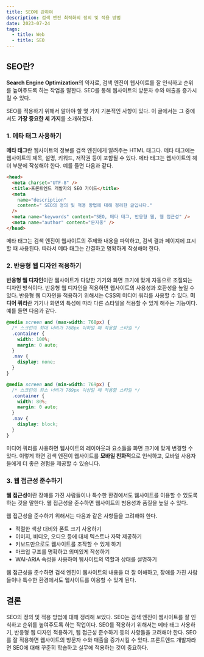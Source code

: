 ```yaml
---
title: SEO에 관하여
description: 검색 엔진 최적화의 정의 및 적용 방법
date: 2023-07-24
tags:
  - title: Web
  - title: SEO
---
```


## SEO란?

**Search Engine Optimization**의 약자로, 검색 엔진이 웹사이트를 잘 인식하고 순위를 높여주도록 하는 작업을 말한다.
SEO를 통해 웹사이트의 방문자 수와 매출을 증가시킬 수 있다.

SEO를 적용하기 위해서 알아야 할 몇 가지 기본적인 사항이 있다.
이 글에서는 그 중에서도 **가장 중요한 세 가지**를 소개하겠다.

### 1. 메타 태그 사용하기

**메타 태그**란 웹사이트의 정보를 검색 엔진에게 알려주는 HTML 태그다.
메타 태그에는 웹사이트의 제목, 설명, 키워드, 저작권 등이 포함될 수 있다.
메타 태그는 웹사이트의 헤더 부분에 작성해야 한다. 예를 들면 다음과 같다.

```html
<head>
  <meta charset="UTF-8" />
  <title>프론트엔드 개발자의 SEO 가이드</title>
  <meta
    name="description"
    content=" SEO의 정의 및 적용 방법에 대해 정리한 글입니다."
  />
  <meta name="keywords" content="SEO, 메타 태그, 반응형 웹, 웹 접근성" />
  <meta name="author" content="문지웅" />
</head>
```

메타 태그는 검색 엔진이 웹사이트의 주제와 내용을 파악하고, 검색 결과 페이지에 표시할 때 사용된다. 따라서 메타 태그는 간결하고 명확하게 작성해야 한다.

### 2. 반응형 웹 디자인 적용하기

**반응형 웹 디자인**이란 웹사이트가 다양한 기기와 화면 크기에 맞게 자동으로 조절되는 디자인 방식이다. 반응형 웹 디자인을 적용하면 웹사이트의 사용성과 호환성을 높일 수 있다.
반응형 웹 디자인을 적용하기 위해서는 CSS의 미디어 쿼리를 사용할 수 있다. **미디어 쿼리**란 기기나 화면의 특성에 따라 다른 스타일을 적용할 수 있게 해주는 기능이다.
예를 들면 다음과 같다.

```css
@media screen and (max-width: 768px) {
  /* 스크린의 최대 너비가 768px 이하일 때 적용할 스타일 */
  .container {
    width: 100%;
    margin: 0 auto;
  }
  .nav {
    display: none;
  }
}

@media screen and (min-width: 769px) {
  /* 스크린의 최소 너비가 769px 이상일 때 적용할 스타일 */
  .container {
    width: 80%;
    margin: 0 auto;
  }
  .nav {
    display: block;
  }
}
```

미디어 쿼리를 사용하면 웹사이트의 레이아웃과 요소들을 화면 크기에 맞게 변경할 수 있다. 이렇게 하면 검색 엔진이 웹사이트를 **모바일 친화적**으로 인식하고, 모바일 사용자들에게 더 좋은 경험을 제공할 수 있습니다.

### 3. 웹 접근성 준수하기

**웹 접근성**이란 장애를 가진 사람들이나 특수한 환경에서도 웹사이트를 이용할 수 있도록 하는 것을 말한다.
웹 접근성을 준수하면 웹사이트의 범용성과 품질을 높일 수 있다.

웹 접근성을 준수하기 위해서는 다음과 같은 사항들을 고려해야 한다.

- 적절한 색상 대비와 폰트 크기 사용하기
- 이미지, 비디오, 오디오 등에 대체 텍스트나 자막 제공하기
- 키보드만으로도 웹사이트를 조작할 수 있게 하기
- 마크업 구조를 명확하고 의미있게 작성하기
- WAI-ARIA 속성을 사용하여 웹사이트의 역할과 상태를 설명하기

웹 접근성을 준수하면 검색 엔진이 웹사이트의 내용을 더 잘 이해하고, 장애를 가진 사람들이나 특수한 환경에서도 웹사이트를 이용할 수 있게 된다.

## 결론

SEO의 정의 및 적용 방법에 대해 정리해 보았다.
SEO는 검색 엔진이 웹사이트를 잘 인식하고 순위를 높여주도록 하는 작업이다.
SEO를 적용하기 위해서는 메타 태그 사용하기, 반응형 웹 디자인 적용하기, 웹 접근성 준수하기 등의 사항들을 고려해야 한다.
SEO를 잘 적용하면 웹사이트의 방문자 수와 매출을 증가시킬 수 있다.
프론트엔드 개발자라면 SEO에 대해 꾸준히 학습하고 실무에 적용하는 것이 중요하다.

